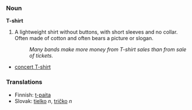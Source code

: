 ===Noun===
'''T-shirt'''

# A lightweight shirt without buttons, with short sleeves and no collar.  Often made of cotton and often bears a picture or slogan.
#: ''Many bands make more money from T-shirt sales than from sale of tickets.''

*[[concert T-shirt]]

===Translations===
*Finnish: [[t-paita]]
*Slovak: [[tielko]] ''n'', [[tričko]] ''n''